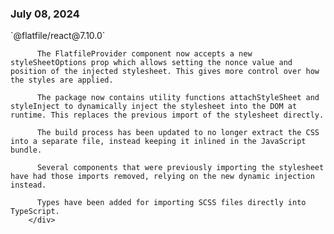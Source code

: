 ### July 08, 2024

<div style={{ display: "table", width: "auto" }}>

  <div style={{ display: "table-row", width: "auto" }}>
      <Snippet file="chips/wrappers.mdx" />
        <div style={{ float: "left", display: "table-column", paddingLeft: "30px", width: "calc(80% - 30px)" }}>
        `@flatfile/react@7.10.0`

          The FlatfileProvider component now accepts a new styleSheetOptions prop which allows setting the nonce value and position of the injected stylesheet. This gives more control over how the styles are applied.

          The package now contains utility functions attachStyleSheet and styleInject to dynamically inject the stylesheet into the DOM at runtime. This replaces the previous import of the stylesheet directly.

          The build process has been updated to no longer extract the CSS into a separate file, instead keeping it inlined in the JavaScript bundle.

          Several components that were previously importing the stylesheet have had those imports removed, relying on the new dynamic injection instead.

          Types have been added for importing SCSS files directly into TypeScript.
        </div>
  </div>

</div>